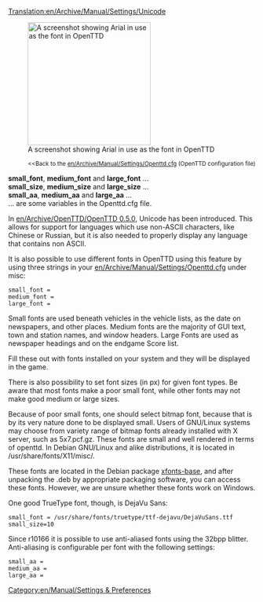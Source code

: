 [[Translation:en/Archive/Manual/Settings/Unicode]]


[[File:en/Archive/Manual/Settings/Arialunicode.png|thumb|right|250px|A screenshot showing Arial in use as the font in OpenTTD]]
:<small><<Back to the [[en/Archive/Manual/Settings/Openttd.cfg]] (OpenTTD configuration file)</small>

'''small_font''', '''medium_font''' and '''large_font''' ...<br/>
'''small_size''', '''medium_size''' and '''large_size''' ...<br/>
'''small_aa''', '''medium_aa''' and '''large_aa''' ...<br/>
... are some variables in the Openttd.cfg file.


In [[en/Archive/OpenTTD/OpenTTD 0.5.0]], Unicode has been introduced. This allows for support for languages which use non-ASCII characters, like Chinese or Russian, but it is also needed to properly display any language that contains non ASCII.

It is also possible to use different fonts in OpenTTD using this feature by using three strings in your [[en/Archive/Manual/Settings/Openttd.cfg]] under misc:

<pre>small_font =
medium_font =
large_font =</pre>

Small fonts are used beneath vehicles in the vehicle lists, as the date on newspapers, and other places.
Medium fonts are the majority of GUI text, town and station names, and window headers.
Large Fonts are used as newspaper headings and on the endgame Score list.

Fill these out with fonts installed on your system and they will be displayed in the game.

There is also possibility to set font sizes (in px) for given font types.
Be aware that most fonts make a poor small font, while other fonts may not make good medium or large sizes.

Because of poor small fonts, one should select bitmap font, because that is by its very nature done to be displayed small. Users of GNU/Linux systems may choose from variety range of bitmap fonts already installed with X server, such as 5x7.pcf.gz. These fonts are small and well rendered in terms of openttd. In Debian GNU/Linux and alike distributions, it is located in <nowiki>/usr/share/fonts/X11/misc/</nowiki>.

These fonts are located in the Debian package [http://packages.debian.org/etch/xfonts-base xfonts-base], and after unpacking the .deb by appropriate packaging software, you can access these fonts. However, we are unsure whether these fonts work on Windows.

One good TrueType font, though, is DejaVu Sans:
<pre>small_font = /usr/share/fonts/truetype/ttf-dejavu/DejaVuSans.ttf
small_size=10</pre>


Since r10166 it is possible to use anti-aliased fonts using the 32bpp blitter. Anti-aliasing is configurable per font with the following settings:

<pre>small_aa =
medium_aa =
large_aa =</pre>

[[Category:en/Manual/Settings & Preferences]]